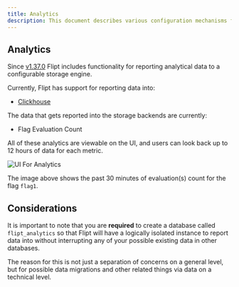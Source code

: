 ```yaml
---
title: Analytics
description: This document describes various configuration mechanisms for controlling analytics for Flipt.
---
```


## Analytics

Since [v1.37.0](https://github.com/flipt-io/flipt/releases/tag/v1.37.0) Flipt includes functionality for reporting analytical data to a configurable storage engine.

Currently, Flipt has support for reporting data into:
- [Clickhouse](https://clickhouse.com/)

The data that gets reported into the storage backends are currently:
- Flag Evaluation Count

All of these analytics are viewable on the UI, and users can look back up to 12 hours of data for each metric.

![UI For Analytics](/images/configuration/analytics_quick_view.png)

The image above shows the past 30 minutes of evaluation(s) count for the flag `flag1`.

## Considerations

It is important to note that you are **required** to create a database called `flipt_analytics` so that Flipt will have a logically isolated instance to report data into without interrupting any of your possible existing data in other databases.

The reason for this is not just a separation of concerns on a general level, but for possible data migrations and other related things via data on a technical level.
